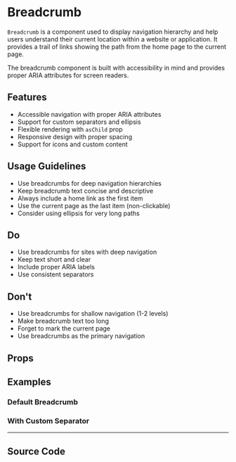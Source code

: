 
<Meta of={BreadcrumbStories} />

# Breadcrumb

`Breadcrumb` is a component used to display navigation hierarchy and help users understand their current location within a website or application. It provides a trail of links showing the path from the home page to the current page.

The breadcrumb component is built with accessibility in mind and provides proper ARIA attributes for screen readers.

## Features

- Accessible navigation with proper ARIA attributes
- Support for custom separators and ellipsis
- Flexible rendering with `asChild` prop
- Responsive design with proper spacing
- Support for icons and custom content

## Usage Guidelines

- Use breadcrumbs for deep navigation hierarchies
- Keep breadcrumb text concise and descriptive
- Always include a home link as the first item
- Use the current page as the last item (non-clickable)
- Consider using ellipsis for very long paths

## Do

- Use breadcrumbs for sites with deep navigation
- Keep text short and clear
- Include proper ARIA labels
- Use consistent separators

## Don't

- Use breadcrumbs for shallow navigation (1-2 levels)
- Make breadcrumb text too long
- Forget to mark the current page
- Use breadcrumbs as the primary navigation

## Props

<Controls of={BreadcrumbStories.Default} />

## Examples

### Default Breadcrumb

<Canvas of={BreadcrumbStories.Default} />

### With Custom Separator

<Canvas of={BreadcrumbStories.WithCustomSeparator} />

---

## Source Code

<Source of={BreadcrumbStories.Default} language='tsx' />

